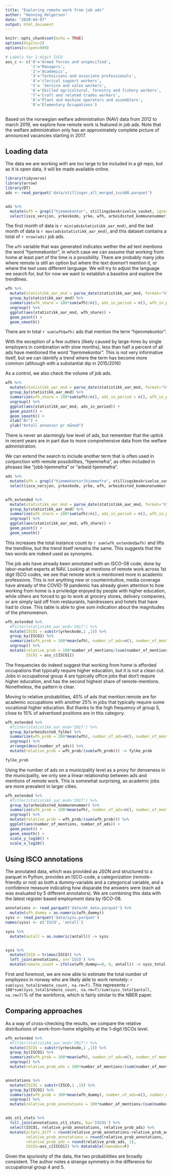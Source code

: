 ```yaml
---
title: "Exploring remote work from job ads"
author: "Henning Holgersen"
date: "2020-04-07"
output: html_document
---
```


```r
knitr::opts_chunk$set(echo = TRUE)
options(digits=2)
options(scipen=999)

# Labels for 1-digit ISCO
ass_c <- c('0'='Armed forces and unspecified', 
           '1'='Managers', 
           '2'='Academics', 
           '3'='Technicians and associate professionals', 
           '4'='clerical support workers',
           '5'= 'Service and sales workers',
           '6'='Skilled agricultural, forestry and fishery workers',
           '7'='Craft and related trades workers',
           '8'='Plant and machine operators and assemblers',
           '9'='Elementary Occupations')



```

Based on the norwegian welfare administration (NAV) data from 2012 to march 2019, we explore how remote work is featured in job ads. Note that the welfare administration only has an approximately complete picture of announced vacancies starting in 2017.

## Loading data

The data we are working with are too large to be included in a git repo, but as it is open data, it will be made available online.

```r
library(tidyverse)
library(arrow)
library(DT)
ads <- read_parquet('data/stillinger_all_merged_isco08.parquet')


ads %>% 
  mutate(wfh = grepl("hjemmekontor", stillingsbeskrivelse_vasket, ignore.case=T )) %>% 
  select(isco_versjon, yrkeskode, yrke, wfh, arbeidssted_kommunenummer, statistikk_aar_mnd, bedrift_naring_primar_kode) -> wfh

```

The first month of data is `r min(ads$statistikk_aar_mnd)`, and the last month of data is `r max(ads$statistikk_aar_mnd)`, and this dataset contains a total of `r nrow(ads)` job ads.

The `wfh` variable that was generated indicates wether the ad text mentions the word "hjemmekontor", in which case we can assume that working from home at least part of the time is a possibility. There are probably many jobs where remote is still an option but where the text doensn't mention it, or where the text uses different language. We will try to adjust the language we search for, but for now we want to establish a baseline and explore the trendlines.


```r

wfh %>% 
  mutate(statistikk_aar_mnd = parse_date(statistikk_aar_mnd, format='%Y%m')) %>% 
  group_by(statistikk_aar_mnd) %>% 
  summarize(wfh_share = 100*sum(wfh)/n(), ads_in_period = n(), wfh_in_period =sum(wfh) ) %>% 
  ungroup() %>% 
  ggplot(aes(statistikk_aar_mnd, wfh_share)) + 
  geom_point() + 
  geom_smooth() 
```

There are in total `r sum(wfh$wfh)` ads that mention the term "hjemmekontor".

With the exception of a few outliers (likely caused by large-hires by single employers in combination with slow months), less than half a percent of all ads have mentioned the word "hjemmekontor". This is not very informative itself, but we can identify a trend where the term has become more common (although with a substantial dip in 2015/2016)

As a control, we also check the volume of job ads.

```r
wfh %>% 
  mutate(statistikk_aar_mnd = parse_date(statistikk_aar_mnd, format='%Y%m')) %>% 
  group_by(statistikk_aar_mnd) %>% 
  summarize(wfh_share = 100*sum(wfh)/n(), ads_in_period = n(), wfh_in_period =sum(wfh) ) %>% 
  ungroup() %>% 
  ggplot(aes(statistikk_aar_mnd, ads_in_period)) + 
  geom_point() + 
  geom_smooth() +
  xlab("År") +
  ylab("Antall annonser pr måned")
```


There is never an alarmingly low level of ads, but remember that the uptick in recent years are in part due to more comprehensive data from the welfare administration.

We can extend the search to include another term that is often used in conjunction with remote possibilities, "hjemmefra", as often included in phrases like "jobb hjemmefra" or "arbeid hjemmefra".

```r

ads %>% 
  mutate(wfh = grepl("hjemmekontor|hjemmefra", stillingsbeskrivelse_vasket, ignore.case=T )) %>% 
  select(isco_versjon, yrkeskode, yrke, wfh, arbeidssted_kommunenummer, arbeidssted_fylke, yrke_grovgruppe, statistikk_aar_mnd, bedrift_naring_primar_kode) -> wfh_extended


wfh_extended %>% 
  mutate(statistikk_aar_mnd = parse_date(statistikk_aar_mnd, format='%Y%m')) %>% 
  group_by(statistikk_aar_mnd) %>% 
  summarize(wfh_share = 100*sum(wfh)/n(), ads_in_period = n(), wfh_in_period =sum(wfh) ) %>% 
  ungroup() %>% 
  ggplot(aes(statistikk_aar_mnd, wfh_share)) + 
  geom_point() + 
  geom_smooth() 

```

This increases the total instance count to `r sum(wfh_extended$wfh)` and lifts the trendline, but the trend itself remains the same. This suggests that the two words are indeed used as synonyms.

The job ads have already been annotated with an ISCO-08 code, done by labor-market experts at NAV. Looking at mentions of remote work across 1st digit ISCO codes, we see that remote work is mentioned more in academic professions. This is not anything new or counterintuitive, media coverage have already of the COVID-19 pandemic has already given attention to how working from home is a priviledge enjoyed by people with higher education, while others are forced to go to work at grocery stores, delivery companies, or are simply laid off from restaurants, hairdressers and hotels that have had to close. This table is able to give som indication about the magnitudes of the phenomenon.

```r
wfh_extended %>% 
  #filter(statistikk_aar_mnd>'2017') %>% 
  mutate(ISCO1 = substr(yrkeskode,1 ,1)) %>% 
  group_by(ISCO1) %>% 
  summarize(wfh_prob = 100*mean(wfh), number_of_ads=n(), number_of_mentions=sum(wfh)) %>% 
  ungroup() %>% 
  mutate(relative_prob = 100*number_of_mentions/(sum(number_of_mentions)),
         ISCO1 = ass_c[ISCO1])

```

The frequencies do indeed suggest that working from home is afforded occupations that typically require higher education, but it is not a clean cut. Jobs in occupational group 4 are typically office jobs that don't require higher education, and has the second highest share of remote-mentions. Nonetheless, the pattern is clear.

Moving to relative probabilities, 40% of ads that mention remote are for academic occupations with another 25% in jobs that typically require some vocational higher education. But thanks to the high frequency of group 5, close to 15% of advertised positions are in this category.



```r

wfh_extended %>% 
  #filter(statistikk_aar_mnd>'2017') %>% 
  group_by(arbeidssted_fylke) %>% 
  summarize(wfh_prob = 100*mean(wfh), number_of_ads=n(), number_of_mentions=sum(wfh)) %>% 
  ungroup() %>% 
  arrange(desc(number_of_ads)) %>% 
  mutate(relative_prob = wfh_prob/(sum(wfh_prob))) -> fylke_prob

fylke_prob

```

Using the number of ads on a municipality level as a proxy for denseness in the municipality, we only see a linear relationship between ads and mentions of remote work. This is somewhat surprising, as academic jobs are more prevalent in larger cities.

```r

wfh_extended %>% 
  #filter(statistikk_aar_mnd>'2017') %>% 
  group_by(arbeidssted_kommunenummer) %>% 
  summarize(wfh_prob = 100*mean(wfh), number_of_ads=n(), number_of_mentions=sum(wfh)) %>% 
  ungroup() %>% 
  mutate(relative_prob = wfh_prob/(sum(wfh_prob))) %>% 
  ggplot(aes(number_of_mentions, number_of_ads)) + 
  geom_point() +
  geom_smooth() +
  scale_y_log10() +
  scale_x_log10()

```


## Using ISCO annotations

The annotated data, which was provided as JSON and structured to a parquet in Python, provides an ISCO-code, a categorization (remote-friendly or not) as both a dummy-variable and a categorical variable, and a confidence measure indicating how disparate the answers were (each ad was evaluated by 5 different annotators). We are combining this data with the latest register based employment data by ISCO-08.

```r

annotations <- read_parquet('data/mt_data.parquet') %>% 
  mutate(wfh_dummy = as.numeric(wfh_dummy))
syss <- read_parquet('data/syss.parquet')
names(syss) <- c('ISCO', 'antall')

syss %>% 
  mutate(antall = as.numeric(antall)) -> syss


syss %>%
  mutate(ISCO = trimws(ISCO)) %>% 
  left_join(annotations, on='ISCO') %>%
  mutate(remote_count = ifelse(wfh_dummy==0, 0, antall)) -> syss_total

```


First and foremost, we are now able to estimate the total number of *employees* in norway who are likely able to work remotely: `r sum(syss_total$remote_count, na.rm=T)`. This represents `r 100*sum(syss_total$remote_count, na.rm=T)/sum(syss_total$antall, na.rm=T)`% of the workforce, which is fairly similar to the NBER paper.


## Comparing approaches

As a way of cross-checking the results, we compare the relative distributions of work-from-home eligibility at the 1-digit ISCOs level.

```r


wfh_extended %>% 
  #filter(statistikk_aar_mnd>'2017') %>% 
  mutate(ISCO1 = substr(yrkeskode,1 ,1)) %>% 
  group_by(ISCO1) %>% 
  summarize(wfh_prob = 100*mean(wfh), number_of_ads=n(), number_of_mentions=sum(wfh)) %>% 
  ungroup() %>% 
  mutate(relative_prob_ads = 100*number_of_mentions/(sum(number_of_mentions))) -> ads_st1_stats


annotations %>% 
  mutate(ISCO1 = substr(ISCO,1 ,1)) %>% 
  group_by(ISCO1) %>% 
  summarize(wfh_prob = 100*mean(wfh_dummy), number_of_ads=n(), number_of_mentions=sum(wfh_dummy)) %>% 
  ungroup() %>% 
  mutate(relative_prob_annotations = 100*number_of_mentions/(sum(number_of_mentions))) -> annotations_st1_stats


ads_st1_stats %>% 
  full_join(annotations_st1_stats, by='ISCO1') %>% 
  select(ISCO1, relative_prob_annotations, relative_prob_ads) %>% 
  mutate(pctpts_diff = round(relative_prob_annotations-relative_prob_ads, 1),
         relative_prob_annotations = round(relative_prob_annotations, 1),
         relative_prob_ads = round(relative_prob_ads, 1),
         ISCO1=ass_c[ISCO1]) %>% datatable(rownames=F)


```

Given the spuriosity of the data, the two probabilities are broadly consistent. The author notes a strange symmetry in the difference for occupational group 4 and 5.



